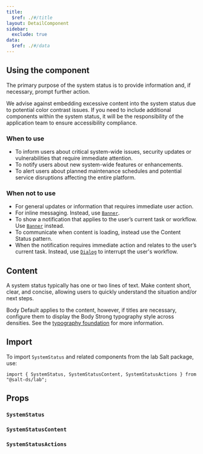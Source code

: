 ```yaml
---
title:
  $ref: ./#/title
layout: DetailComponent
sidebar:
  exclude: true
data:
  $ref: ./#/data
---
```


## Using the component

The primary purpose of the system status is to provide information and, if necessary, prompt further action.

We advise against embedding excessive content into the system status due to potential color contrast issues. If you need to include additional components within the system status, it will be the responsibility of the application team to ensure accessibility compliance.

### When to use

- To inform users about critical system-wide issues, security updates or vulnerabilities that require immediate attention.
- To notify users about new system-wide features or enhancements.
- To alert users about planned maintenance schedules and potential service disruptions affecting the entire platform.

### When not to use

- For general updates or information that requires immediate user action.
- For inline messaging. Instead, use [`Banner`](../banner).
- To show a notification that applies to the user’s current task or workflow. Use [`Banner`](../banner) instead.
- To communicate when content is loading, instead use the Content Status pattern.
- When the notification requires immediate action and relates to the user’s current task. Instead, use [`Dialog`](../dialog) to interrupt the user's workflow.

## Content

A system status typically has one or two lines of text. Make content short, clear, and concise, allowing users to quickly understand the situation and/or next steps.

Body Default applies to the content, however, if titles are necessary, configure them to display the Body Strong typography style across densities. See the [typography foundation](/salt/foundations/typography/) for more information.

## Import

To import `SystemStatus` and related components from the lab Salt package, use:

```
import { SystemStatus, SystemStatusContent, SystemStatusActions } from "@salt-ds/lab";
```

## Props

### `SystemStatus`

<PropsTable packageName="lab" componentName="SystemStatus" />

### `SystemStatusContent`

<PropsTable packageName="lab" componentName="SystemStatusContent" />

### `SystemStatusActions`

<PropsTable packageName="lab" componentName="SystemStatusActions" />
